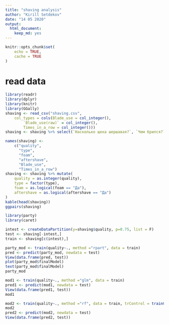 ```yaml
---
title: "shaving analysis"
author: "Kirill Setdekov"
date: "14 05 2020"
output:
  html_document:
    keep_md: yes
---
```


```r
knitr::opts_chunk$set(
    echo = TRUE,
    cache = TRUE
)
```

# read data
```r
library(readr)
library(dplyr)
library(knitr)
library(GGally)
shaving <- read_csv("shaving.csv", 
    col_types = cols(Blade_use = col_integer(), 
        `Blade_use(raw)` = col_integer(), 
        Times_in_a_row = col_integer()))
shaving <- shaving %>% select(`Насколько щека шершавая?`, `Чем брился?`,`Была ли пена?`,`Было ли средство после бритья?`,Blade_use,Times_in_a_row)
```

```r
names(shaving) <-
    c("quality",
      "type",
      "foam",
      "aftershave",
      "Blade_use",
      "Times_in_a_row")
shaving <- shaving %>% mutate(
    quality = as.integer(quality),
    type = factor(type),
    foam = as.logical(foam == "Да"),
    aftershave = as.logical(aftershave == "Да")
)
kable(head(shaving))
ggpairs(shaving)
```

```r
library(party)
library(caret)

intest <- createDataPartition(y=shaving$quality, p=0.75, list = F)
test <- shaving[-intest,]
train <- shaving[c(intest),]

party_mod <- train(quality~., method ="rpart", data = train)
pred <- predict(party_mod, newdata = test)
View(data.frame(pred, test))
plot(party_mod$finalModel)
text(party_mod$finalModel)
party_mod

mod1 <- train(quality~., method ="glm", data = train)
pred1 <- predict(mod1, newdata = test)
View(data.frame(pred1, test))
mod1

mod2 <- train(quality~., method ="rf", data = train, trControl = trainControl(method = "cv"),number = 3)
mod2
pred2 <- predict(mod2, newdata = test)
View(data.frame(pred2, test))
```

